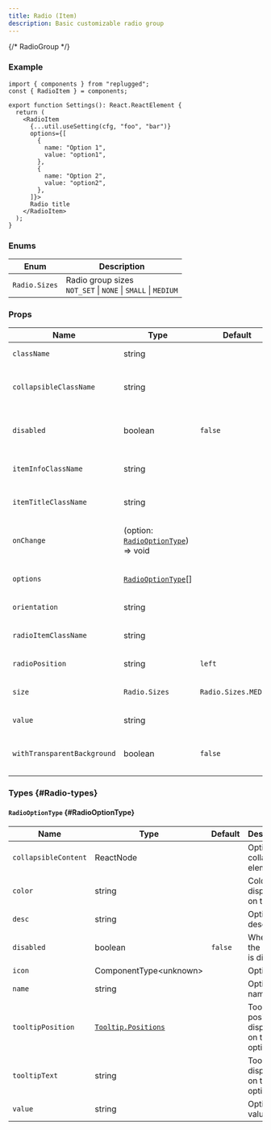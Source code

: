 ```yaml
---
title: Radio (Item)
description: Basic customizable radio group
---
```



<RequiredNotice />

{/\* RadioGroup \*/}

### Example

```tsx
import { components } from "replugged";
const { RadioItem } = components;

export function Settings(): React.ReactElement {
  return (
    <RadioItem
      {...util.useSetting(cfg, "foo", "bar")}
      options={[
        {
          name: "Option 1",
          value: "option1",
        },
        {
          name: "Option 2",
          value: "option2",
        },
      ]}>
      Radio title
    </RadioItem>
  );
}
```

### Enums

| Enum          | Description                                                        |
| ------------- | ------------------------------------------------------------------ |
| `Radio.Sizes` | Radio group sizes <br />`NOT_SET` \| `NONE` \| `SMALL` \| `MEDIUM` |

### Props

| Name                        | Type                                                                 | Default              | Description                            |
| --------------------------- | -------------------------------------------------------------------- | -------------------- | -------------------------------------- |
| `className`                 | string                                                               |                      | Component class name                   |
| `collapsibleClassName`      | string                                                               |                      | Radio collapsible element class name   |
| `disabled`                  | boolean                                                              | `false`              | Whether the radio group is disabled    |
| `itemInfoClassName`         | string                                                               |                      | Radio info element class name          |
| `itemTitleClassName`        | string                                                               |                      | Radio title element class name         |
| `onChange`                  | <Required /> (option: [`RadioOptionType`](#RadioOptionType)) => void |                      | Function ran on value change           |
| `options`                   | <Required /> [`RadioOptionType`](#RadioOptionType)[]                 |                      | Array of radio options                 |
| `orientation`               | string                                                               |                      | Radio orientation                      |
| `radioItemClassName`        | string                                                               |                      | Radio item element class name          |
| `radioPosition`             | string                                                               | `left`               | Position of the radio                  |
| `size`                      | `Radio.Sizes`                                                        | `Radio.Sizes.MEDIUM` | Define radio group size                |
| `value`                     | string                                                               |                      | Selected radio value                   |
| `withTransparentBackground` | boolean                                                              | `false`              | Whether the radio group is transparent |

### Types \{#Radio-types}

#### `RadioOptionType` \{#RadioOptionType}

| Name                 | Type                                 | Default | Description                              |
| -------------------- | ------------------------------------ | ------- | ---------------------------------------- |
| `collapsibleContent` | ReactNode                            |         | Option collapsible elements              |
| `color`              | string                               |         | Color displayed on the side              |
| `desc`               | string                               |         | Option description                       |
| `disabled`           | boolean                              | `false` | Whether the option is disabled           |
| `icon`               | ComponentType\<unknown>              |         | Option icon                              |
| `name`               | <Required /> string                  |         | Option name                              |
| `tooltipPosition`    | [`Tooltip.Positions`](Tooltip#enums) |         | Tooltip position displayed on the option |
| `tooltipText`        | string                               |         | Tooltip text displayed on the option     |
| `value`              | <Required /> string                  |         | Option value                             |

